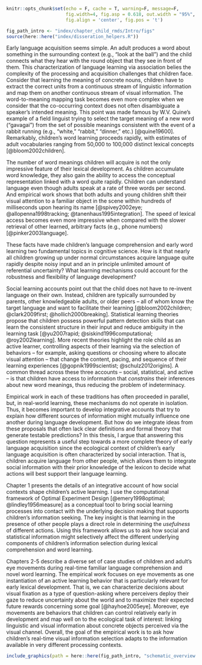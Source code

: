 ```r
knitr::opts_chunk$set(echo = F, cache = T, warning=F, message=F, 
                      fig.width=4, fig.asp = 0.618, out.width = "95%", 
                      fig.align = 'center', fig.pos = 't')

fig_path_intro <- "index/chapter_child_rmds/Intro/figs"
source(here::here("index/disseration_helpers.R"))
```

Early language acquisition seems simple. An adult produces a word about something in the surrounding context (e.g., "look at the ball") and the child connects what they hear with the round object that they see in front of them. This characterization of language learning via association belies the complexity of the processing and acquisition challenges that children face. Consider that learning the meaning of concrete nouns, children have to extract the correct units from a continuous stream of linguistic information and map them on another continuous stream of visual information. The word-to-meaning mapping task becomes even more complex when we consider that the co-occurring context does not often disambiguate a speaker's intended meaning. This point was made famous by W.V. Quine’s example of a field linguist trying to select the target meaning of a new word ("gavagai") from the set of possible meanings consistent with the event of a rabbit running (e.g., "white," "rabbit," "dinner," etc.) [@quine19600]. Remarkably, children's word learning proceeds rapidly, with estimates of adult vocabularies ranging from 50,000 to 100,000 distinct lexical concepts [@bloom2002children].

The number of word meanings children will acquire is not the only impressive feature of their lexical development. As children accumulate word knowledge, they also gain the ability to access the conceptual representation linked with a word quite rapidly. Children can understand language even though adults speak at a rate of three words per second. And empirical work shows that both adults and young children shift their visual attention to a familiar object in the scene within hundreds of milliseconds upon hearing its name [@spivey2002eye; @allopenna1998tracking; @tanenhaus1995integration]. The speed of lexical access becomes even more impressive when compared with the slower retrieval of other learned, arbitrary facts (e.g., phone numbers) [@pinker2003language]. 

These facts have made children's language comprehension and early word learning two fundamental topics in cognitive science. How is it that nearly all children growing up under normal circumstances acquire language quite rapidly despite noisy input and an in principle unlimited amount of referential uncertainty? What learning mechanisms could account for the robustness and flexibility of language development?  

Social learning accounts point out that the child does not have to re-invent language on their own. Instead, children are typically surrounded by parents, other knowledgeable adults, or older peers -- all of whom know the target language and want to facilitate their learning [@bloom2002children; @clark2009first; @hollich2000breaking]. Statistical learning theories propose that children possess powerful pattern detection skills that can learn the consistent structure in their input and reduce ambiguity in the learning task [@yu2007rapid; @siskind1996computational; @roy2002learning]. More recent theories highlight the role child as an active learner, controlling aspects of their learning via the selection of behaviors -- for example, asking questions or choosing where to allocate visual attention -- that change the content, pacing, and sequence of their learning experiences [@gopnik1999scientist; @schulz2012origins]. A common thread across these three accounts -- social, statistical, and active -- is that children have access to information that *constrains* their inferences about new word meanings, thus reducing the problem of indeterminacy. 

Empirical work in each of these traditions has often proceeded in parallel, but, in real-world learning, these mechanisms do not operate in isolation. Thus, it becomes important to develop integrative accounts that try to explain how different sources of information might mutually influence one another during language development. But how do we integrate ideas from these proposals that often lack clear definitions and formal theory that generate testable predictions? In this thesis, I argue that answering this question represents a useful step towards a more complete theory of early language acquisition since the ecological context of children's early language acquisition is often characterized by social interaction. That is, children acquire language from other people, which allows them to integrate social information with their prior knowledge of the lexicon to decide what actions will best support their language learning.

Chapter 1 presents the details of an integrative account of how social contexts shape children's active learning. I use the computational framework of Optimal Experiment Design [@emery1998optimal; @lindley1956measure] as a conceptual tool to bring social learning processes into contact with the underlying decision making that supports children's information seeking. The key insight is that learning in the presence of other people plays a direct role in determining the *usefulness* of different actions. Using this framework allows us to ask how social and statistical information might selectively affect the different underlying components of children's information selection during lexical comprehension and word learning.

Chapters 2-5 describe a diverse set of case studies of children and adult's eye movements during real-time familiar language comprehension and novel word learning. The empirical work focuses on eye movements as one instantiation of an active learning behavior that is particularly relevant for early lexical development. That is, we can characterize decisions about visual fixation as a type of question-asking where perceivers deploy their gaze to reduce uncertainty about the world and to maximize their expected future rewards concerning some goal [@hayhoe2005eye]. Moreover, eye movements are behaviors that children can control relatively early in development and map well on to the ecological task of interest: linking linguistic and visual information about concrete objects perceived via the visual channel. Overall, the goal of the empirical work is to ask how children's real-time visual information selection adapts to the information available in very different processing contexts.

```r

include_graphics(path = here::here(fig_path_intro, "schematic_overview.jpeg"))
```

